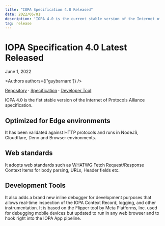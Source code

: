 ```yaml
---
title: "IOPA Specification 4.0 Released"
date: 2022/06/01
description: 'IOPA 4.0 is the current stable version of the Internet of Protocols Alliance specification'
tag: release
---
```



# IOPA Specification 4.0 Latest Released

<div className="text-sm mt-2 text-center text-gray-500 dark:text-gray-400">
  June 1, 2022
</div>

<Authors authors={['guybarnard']} />

<div className="flex justify-center mt-8">

[Repository][repo] · [Specification][spec] · [Developer Tool][debugger]

</div>

IOPA 4.0 is the fist stable version of the Internet of Protocols Alliance specification.

## Optimized for Edge environments

It has been validated against HTTP protocols and runs in NodeJS, Cloudflare, Deno and Browser environments.

## Web standards

It adopts web standards such as WHATWG Fetch Request/Response Context Items for body parsing, URLs, Header fields etc.

## Development Tools 

It also adds a brand new inline debugger for development purposes that allows real-time inspection of the IOPA Context
 Record, logging, and other instrumentation.  It is based on the Flipper tool by Meta Platforms, Inc. used for 
 debugging mobile devices but updated to run in any web browser and to hook right into the IOPA App pipeline.

[twitter]: https://twitter.com/iopa_io
[repo]: https://github.com/iopa-io/iopa
[spec]: /specifications/core/iopa
[debugger]: https://www.npmjs.com/package/@iopa/flipper